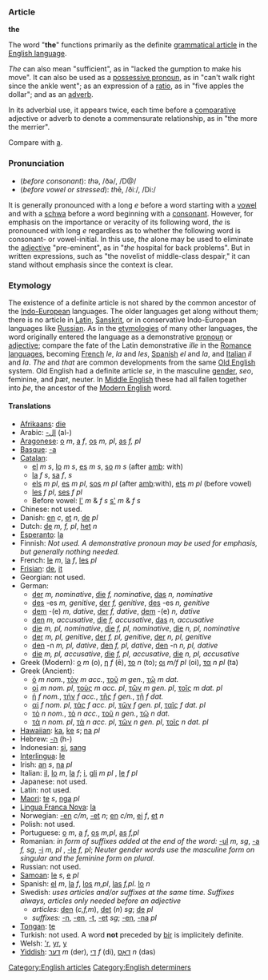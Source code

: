 ===Article===
'''the''' 

The word "'''the'''" functions primarily as the definite [[w:grammatical article|grammatical article]] in  the [[w:English language|English language]].  

''The''  can also mean "sufficient", as in "lacked the gumption to make his move".  It can also be used as a [[w:possessive pronoun|possessive pronoun]], as in "can't walk right since the ankle went"; as an expression of a [[w:ratio|ratio]], as in "five apples the dollar"; and as an [[w:adverb|adverb]].

In its adverbial use, it appears twice, each time before a [[w:comparative|comparative]] adjective or adverb to denote a commensurate relationship, as in "the more the merrier".

Compare with [[a]].

===Pronunciation===
*(''before consonant''): <i>th</i>ə, /ðə/, /D@/
*(''before vowel or stressed''): <i>th</i>ē, /ðiː/, /Di:/

It is generally pronounced with a long ''e'' before a word starting with a [[w:vowel|vowel]] and with a [[w:schwa|schwa]] before a word beginning with a [[w:consonant|consonant]]. However, for emphasis on the importance or veracity of its following word, ''the'' is pronounced with long ''e'' regardless as to whether the following word is consonant- or vowel-initial. In this use, ''the'' alone may be used to eliminate the [[w:adjective|adjective]] "pre-eminent", as in "''the'' hospital for back problems".  But in written expressions, such as "the novelist of middle-class despair," it can stand without emphasis since the context is clear.  

===Etymology===

The existence of a definite article is not shared by the common ancestor of the  [[w:Indo-European|Indo-European]] languages.  The older languages get along without them; there is no article in [[w:Latin|Latin]], [[w:Sanskrit|Sanskrit]], or in conservative Indo-European languages like [[w:Russian language|Russian]].  As in the [[w:etymology|etymologies]] of many other languages, the word originally entered the language as a demonstrative [[w:pronoun|pronoun]] or [[w:adjective|adjective]]; compare the fate of the Latin demonstrative ''ille'' in the [[w:Romance languages|Romance languages]], becoming [[French language|French]] ''le'', ''la'' and ''les'', [[Spanish language|Spanish]] ''el'' and ''la'', and [[Italian language|Italian]] ''il'' and ''la''.  ''The'' and ''that'' are common developments from the same [[w:Old English|Old English]] system.  Old English had a definite article ''se'', in the masculine [[w:grammatical gender|gender]], ''seo'', feminine, and ''&thorn;&aelig;t'', neuter.  In [[w:Middle English|Middle English]] these had all fallen together into ''&thorn;e'', the ancestor of the [[w:Modern English|Modern English]] word.  

====Translations====
*[[Afrikaans]]: [[die]]
*Arabic: [[-ال]] (al-)
*[[Aragonese]]: [[o]] ''m'', [[a]] ''f'', [[os]] ''m, pl'', [[as]] ''f, pl''
*[[Basque]]: [[-a]]
*[[Catalan]]:
**[[el]] ''m'' ''s'', [[lo]] ''m'' ''s'', [[es]] ''m'' ''s'', [[so]] ''m'' ''s'' (after [[amb]]: with)
**[[la]] ''f'' ''s'', [[sa]] ''f'', ''s''
**[[els]] ''m'' ''pl'', [[es]] ''m'' ''pl'', [[sos]] ''m'' ''pl'' (after [[amb]]:with), [[ets]] ''m'' ''pl'' (before vowel)
**[[les]] ''f'' ''pl'', [[ses]] ''f'' ''pl''
**Before vowel: [[l']] ''m'' & ''f'' ''s'' [[s']] ''m'' & ''f'' ''s''
*Chinese: not used.
*Danish: [[en]] ''c'', [[et]] ''n'', [[de]] ''pl''
*Dutch: [[de]] ''m, f, pl'', [[het]] ''n''
*[[Esperanto]]: [[la]]
*Finnish: ''Not used. A demonstrative pronoun may be used for emphasis, but generally nothing needed.''
*French: [[le]] ''m'', [[la]] ''f'', [[les]] ''pl''
*[[Frisian]]: [[de]], [[it]]
*Georgian: not used.
*German: 
**[[der]] ''m, nominative'', [[die]] ''f, nominative'', [[das]] ''n, nominative''
**[[des]] -es ''m, genitive'', [[der]] ''f, genitive'', [[des]] -es ''n, genitive''
**[[dem]] -(e) ''m, dative'', [[der]]  ''f, dative'', [[dem]] -(e) ''n, dative''
**[[den]] ''m, accusative'', [[die]] ''f, accusative'', [[das]] ''n, accusative''
**[[die]] ''m, pl, nominative'', [[die]] ''f, pl, nominative'', [[die]] ''n, pl, nominative''
**[[der]] ''m, pl, genitive'', [[der]] ''f, pl, genitive'', [[der]] ''n, pl, genitive''
**[[den]] -n ''m, pl, dative'', [[den]]  ''f, pl, dative'', [[den]] -n ''n, pl, dative''
**[[die]] ''m, pl, accusative'', [[die]] ''f, pl, accusative'', [[die]] ''n, pl, accusative''
*Greek (Modern): [[ο]] ''m'' (o), [[η]] ''f'' (ē), [[το]] ''n'' (to); [[οι]] ''m/f pl'' (oi), [[τα]] ''n pl'' (ta)
*Greek (Ancient):
**[[ὁ]] ''m nom.'', [[τὸν]] ''m acc.'', [[τοῦ]] ''m gen.'', [[τῷ]] ''m dat.''
**[[οἱ]] ''m nom. pl'', [[τοὺς]] ''m acc. pl'', [[τῶν]] ''m gen. pl'', [[τοῖς]] ''m dat. pl''
**[[ἡ]] ''f nom.'', [[τήν]] ''f acc.'', [[τῆς]] ''f gen.'', [[τῇ]] ''f dat.''
**[[αἱ]] ''f nom. pl'', [[τάς]] ''f acc. pl'', [[τῶν]] ''f gen. pl'', [[ταῖς]] ''f dat. pl''
**[[τὸ]] ''n nom.'', [[τὸ]] ''n acc.'', [[τοῦ]] ''n gen.'', [[τῷ]] ''n dat.''
**[[τὰ]] ''n nom. pl'', [[τὰ]] ''n acc. pl'', [[τῶν]] ''n gen. pl'', [[τοῖς]] ''n dat. pl''
*[[Hawaiian]]: [[ka]], [[ke]] ''s''; [[na]] ''pl''
*Hebrew: [[-ה]] (h-)
*Indonesian: [[si]], [[sang]]
*[[Interlingua]]: [[le]]
*Irish: [[an]] ''s'', [[na]] ''pl''
*Italian: [[il]], [[lo]] ''m'', [[la]] ''f''; [[i#Italian|i]], [[gli]] ''m pl'' , [[le#Italian|le]] ''f pl''
*Japanese: not used.
*Latin: not used.
*[[Maori]]: [[te]] ''s'', [[nga]] ''pl''
*[[Lingua Franca Nova]]: [[la]]
*Norwegian: [[-en]] ''c/m'', [[-et]] ''n''; [[en]] ''c/m'', [[ei]] ''f'', [[et]] ''n''
*Polish: not used.
*Portuguese: [[o]] ''m'', [[a]] ''f'', [[os]] ''m,pl'', [[as]] ''f,pl''
*Romanian: ''in form of suffixes added at the end of the word:'' [[-ul]] ''m, sg'', [[-a]] ''f, sg'', [[-i]] ''m, pl'' , [[-le]] ''f, pl''; ''Neuter gender words use the masculine form on singular and the feminine form on plural.''
*Russian: not used.
*[[Samoan]]: [[le]] ''s'', [[e]] ''pl''
*Spanish: [[el]] ''m'', [[la]] ''f'', [[los]] ''m,pl'', [[las]] ''f,pl''. [[lo]] ''n''
*Swedish: ''uses articles and/or suffixes at the same time. Suffixes always, articles only needed before an adjective''
**''articles:'' [[den]] (''c,f,m''), [[det]] (''n'') ''sg''; [[de]] ''pl''
**''suffixes:'' [[-n]], [[-en]], [[-t]], [[-et]] ''sg''; [[-en]], [[-na]] ''pl''
*[[Tongan]]: [[te]]
*Turkish: not used. A word '''not''' preceded by [[bir]] is implicitely definite.
*Welsh: [['r]], [[yr]], [[y]]
*[[Yiddish]]: [[דער]] ''m'' (der), [[די]] ''f'' (di), [[דאָס]] ''n'' (das)

[[Category:English articles]]
[[Category:English determiners]]